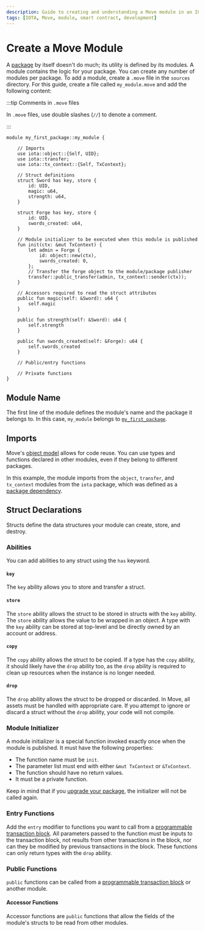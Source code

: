 ```yaml
---
description: Guide to creating and understanding a Move module in an IOTA package.
tags: [IOTA, Move, module, smart contract, development]
---
```


# Create a Move Module

A [package](create-a-package.mdx) by itself doesn't do much; its utility is defined by its modules. A module contains the logic for your package. You can create any number of modules per package. To add a module, create a `.move` file in the `sources` directory. For this guide, create a file called `my_module.move` and add the following content:

:::tip Comments in `.move` files

In `.move` files, use double slashes (`//`) to denote a comment.

:::


```move
module my_first_package::my_module {

    // Imports
    use iota::object::{Self, UID};
    use iota::transfer;
    use iota::tx_context::{Self, TxContext};

    // Struct definitions
    struct Sword has key, store {
        id: UID,
        magic: u64,
        strength: u64,
    }

    struct Forge has key, store {
        id: UID,
        swords_created: u64,
    }

    // Module initializer to be executed when this module is published
    fun init(ctx: &mut TxContext) {
        let admin = Forge {
            id: object::new(ctx),
            swords_created: 0,
        };
        // Transfer the forge object to the module/package publisher
        transfer::public_transfer(admin, tx_context::sender(ctx));
    }

    // Accessors required to read the struct attributes
    public fun magic(self: &Sword): u64 {
        self.magic
    }

    public fun strength(self: &Sword): u64 {
        self.strength
    }

    public fun swords_created(self: &Forge): u64 {
        self.swords_created
    }

    // Public/entry functions

    // Private functions
}
```
## Module Name

The first line of the module defines the module's name and the package it belongs to. In this case, `my_module` belongs to [`my_first_package`](create-a-package.mdx).

## Imports

Move's [object model](../iota-101/objects/object-model.mdx) allows for code reuse. You can use types and functions declared in other modules, even if they belong to different packages.

In this example, the module imports from the `object`, `transfer`, and `tx_context` modules from the `iota` package, which was defined as a [package dependency](create-a-package.mdx#dependencies).

## Struct Declarations

Structs define the data structures your module can create, store, and destroy.

### Abilities

You can add abilities to any struct using the `has` keyword.

#### `key`

The `key` ability allows you to store and transfer a struct.

#### `store`

The `store` ability allows the struct to be stored in structs with the `key` ability. The `store` ability allows the value to be wrapped in an object. A type with the `key` ability can be stored at top-level and be directly owned by an account or address.

#### `copy`

The `copy` ability allows the struct to be copied. If a type has the `copy` ability, it should likely have the `drop` ability too, as the `drop` ability is required to clean up resources when the instance is no longer needed.

#### `drop`

The `drop` ability allows the struct to be dropped or discarded. In Move, all assets must be handled with appropriate care. If you attempt to ignore or discard a struct without the `drop` ability, your code will not compile.

### Module Initializer

A module initializer is a special function invoked exactly once when the module is published. It must have the following properties:

- The function name must be `init`.
- The parameter list must end with either `&mut TxContext` or `&TxContext`.
- The function should have no return values.
- It must be a private function.

Keep in mind that if you [upgrade your package](../iota-101/iota-move-concepts/packages/upgrade.mdx), the initializer will not be called again.

### Entry Functions

Add the `entry` modifier to functions you want to call from a [programmable transaction block](../iota-101/transactions/ptb/prog-txn-blocks.mdx). All parameters passed to the function must be inputs to the transaction block, not results from other transactions in the block, nor can they be modified by previous transactions in the block. These functions can only return types with the `drop` ability.

### Public Functions

`public` functions can be called from a [programmable transaction block](../iota-101/transactions/ptb/prog-txn-blocks.mdx) or another module.

#### Accessor Functions

Accessor functions are `public` functions that allow the fields of the module's structs to be read from other modules.
